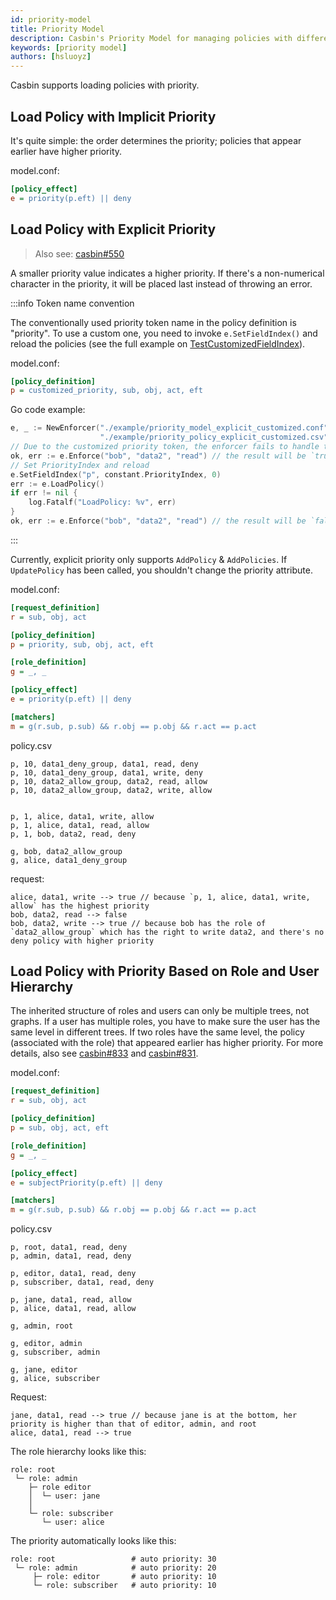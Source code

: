 ```yaml
---
id: priority-model
title: Priority Model
description: Casbin's Priority Model for managing policies with different priorities
keywords: [priority model]
authors: [hsluoyz]
---
```


Casbin supports loading policies with priority.

## Load Policy with Implicit Priority

It's quite simple: the order determines the priority; policies that appear earlier have higher priority.

model.conf:

```ini
[policy_effect]
e = priority(p.eft) || deny
```

## Load Policy with Explicit Priority

> Also see: [casbin#550](https://github.com/casbin/casbin/issues/550)

A smaller priority value indicates a higher priority. If there's a non-numerical character in the priority, it will be placed last instead of throwing an error.

:::info Token name convention

The conventionally used priority token name in the policy definition is "priority". To use a custom one, you need to invoke `e.SetFieldIndex()` and reload the policies (see the full example on [TestCustomizedFieldIndex](https://github.com/casbin/casbin/pull/1044)).

model.conf:

```ini
[policy_definition]
p = customized_priority, sub, obj, act, eft
```

Go code example:

```go
e, _ := NewEnforcer("./example/priority_model_explicit_customized.conf",
                    "./example/priority_policy_explicit_customized.csv")
// Due to the customized priority token, the enforcer fails to handle the priority.
ok, err := e.Enforce("bob", "data2", "read") // the result will be `true, nil`
// Set PriorityIndex and reload
e.SetFieldIndex("p", constant.PriorityIndex, 0)
err := e.LoadPolicy()
if err != nil {
    log.Fatalf("LoadPolicy: %v", err)
}
ok, err := e.Enforce("bob", "data2", "read") // the result will be `false, nil`
```

:::

Currently, explicit priority only supports `AddPolicy` & `AddPolicies`. If `UpdatePolicy` has been called, you shouldn't change the priority attribute.

model.conf:

```ini
[request_definition]
r = sub, obj, act

[policy_definition]
p = priority, sub, obj, act, eft

[role_definition]
g = _, _

[policy_effect]
e = priority(p.eft) || deny

[matchers]
m = g(r.sub, p.sub) && r.obj == p.obj && r.act == p.act
```

policy.csv

```csv
p, 10, data1_deny_group, data1, read, deny
p, 10, data1_deny_group, data1, write, deny
p, 10, data2_allow_group, data2, read, allow
p, 10, data2_allow_group, data2, write, allow


p, 1, alice, data1, write, allow
p, 1, alice, data1, read, allow
p, 1, bob, data2, read, deny

g, bob, data2_allow_group
g, alice, data1_deny_group
```

request:

```csv
alice, data1, write --> true // because `p, 1, alice, data1, write, allow` has the highest priority
bob, data2, read --> false
bob, data2, write --> true // because bob has the role of `data2_allow_group` which has the right to write data2, and there's no deny policy with higher priority 
```

## Load Policy with Priority Based on Role and User Hierarchy

The inherited structure of roles and users can only be multiple trees, not graphs. If a user has multiple roles, you have to make sure the user has the same level in different trees. If two roles have the same level, the policy (associated with the role) that appeared earlier has higher priority. For more details, also see [casbin#833](https://github.com/casbin/casbin/pull/833) and [casbin#831](https://github.com/casbin/casbin/issues/831).

model.conf:

```ini
[request_definition]
r = sub, obj, act

[policy_definition]
p = sub, obj, act, eft

[role_definition]
g = _, _

[policy_effect]
e = subjectPriority(p.eft) || deny

[matchers]
m = g(r.sub, p.sub) && r.obj == p.obj && r.act == p.act 
```

policy.csv

```csv
p, root, data1, read, deny
p, admin, data1, read, deny

p, editor, data1, read, deny
p, subscriber, data1, read, deny

p, jane, data1, read, allow
p, alice, data1, read, allow

g, admin, root

g, editor, admin
g, subscriber, admin

g, jane, editor
g, alice, subscriber 
```

Request:

```csv
jane, data1, read --> true // because jane is at the bottom, her priority is higher than that of editor, admin, and root
alice, data1, read --> true
```

 The role hierarchy looks like this:

```text
role: root
 └─ role: admin
    ├─ role editor
    │  └─ user: jane
    │
    └─ role: subscriber
       └─ user: alice
```

The priority automatically looks like this:

```text
role: root                 # auto priority: 30
 └─ role: admin            # auto priority: 20
     ├─ role: editor       # auto priority: 10
     └─ role: subscriber   # auto priority: 10
```
